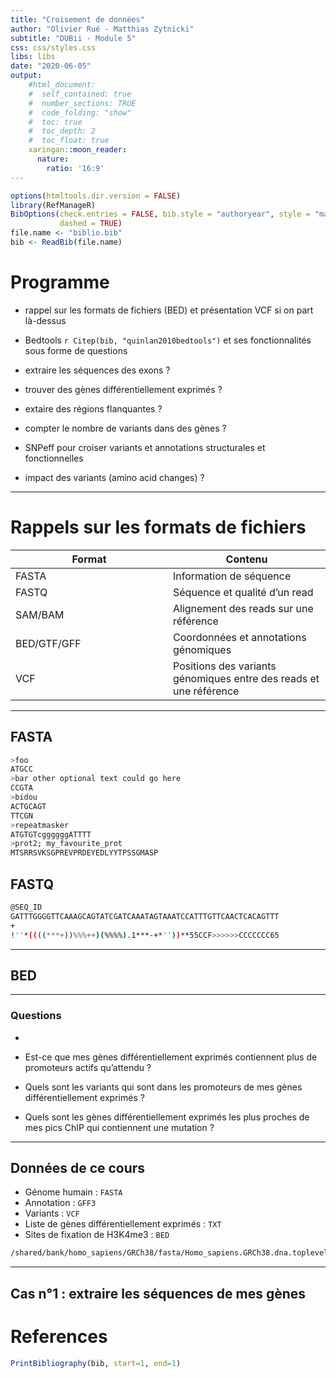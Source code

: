 ```yaml
---
title: "Croisement de données"
author: "Olivier Rué - Matthias Zytnicki"
subtitle: "DUBii - Module 5"
css: css/styles.css
libs: libs
date: "2020-06-05"
output:
    #html_document:
    #  self_contained: true
    #  number_sections: TRUE
    #  code_folding: "show"
    #  toc: true
    #  toc_depth: 2
    #  toc_float: true
    xaringan::moon_reader:
      nature:
        ratio: '16:9'
---
```



```r
options(htmltools.dir.version = FALSE)
library(RefManageR)
BibOptions(check.entries = FALSE, bib.style = "authoryear", style = "markdown",
           dashed = TRUE)
file.name <- "biblio.bib"
bib <- ReadBib(file.name)
```

# Programme


- rappel sur les formats de fichiers (BED) et présentation VCF si on
part là-dessus

- Bedtools `r Citep(bib, "quinlan2010bedtools")` et ses fonctionnalités sous forme de questions

 * extraire les séquences des exons ?

 * trouver des gènes différentiellement exprimés ?

 * extaire des régions flanquantes ?

 * compter le nombre de variants dans des gènes ?

- SNPeff pour croiser variants et annotations structurales et fonctionnelles

 * impact des variants (amino acid changes) ?

---

# Rappels sur les formats de fichiers

Format  | Contenu
------------- | -------------
FASTA  | Information de séquence
FASTQ  | Séquence et qualité d'un read
SAM/BAM  | Alignement des reads sur une référence
BED/GTF/GFF  | Coordonnées et annotations génomiques
VCF  | Positions des variants génomiques entre des reads et une référence 

---

## FASTA

```bash
>foo
ATGCC
>bar other optional text could go here
CCGTA
>bidou
ACTGCAGT
TTCGN
>repeatmasker
ATGTGTcggggggATTTT
>prot2; my_favourite_prot
MTSRRSVKSGPREVPRDEYEDLYYTPSSGMASP
```

## FASTQ

```bash
@SEQ_ID
GATTTGGGGTTCAAAGCAGTATCGATCAAATAGTAAATCCATTTGTTCAACTCACAGTTT
+
!''*((((***+))%%%++)(%%%%).1***-+*''))**55CCF>>>>>>CCCCCCC65
```
---

## BED


---

### Questions

* 

* Est-ce que mes gènes différentiellement exprimés contiennent plus de promoteurs actifs qu’attendu ?

* Quels sont les variants qui sont dans les promoteurs de mes gènes différentiellement exprimés ?

* Quels sont les gènes différentiellement exprimés les plus proches de mes pics ChIP qui contiennent une mutation ?

---

## Données de ce cours

* Génome humain : <code>FASTA</code>
* Annotation : <code>GFF3</code>
* Variants : <code>VCF</code>
* Liste de gènes différentiellement exprimés : <code>TXT</code>
* Sites de fixation de H3K4me3 : <code>BED</code>

```bash
/shared/bank/homo_sapiens/GRCh38/fasta/Homo_sapiens.GRCh38.dna.toplevel.fa
```

---

## Cas n°1 : extraire les séquences de mes gènes



# References

```r
PrintBibliography(bib, start=1, end=1)
```
